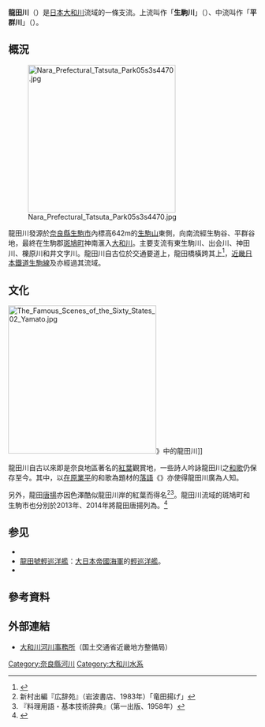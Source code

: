 {{Infobox 日本河川
|名稱=龍田川
|平假名=たつたがわ
|拼音=tatsutagawa
|長度=15
|標高=642
|流量=
|流域面積=53
|水源=[[生駒山|生駒山]]
|注入=[[大和川|大和川]]
|流經=[[奈良縣|奈良縣]][[生駒市|生駒市]]、[[生駒郡|生駒郡]][[平群町|平群町]]、生駒郡[[斑鳩町|斑鳩町]]
|圖像=[[File:Tatsuta_River,_Ikaruga,_Nara04.JPG|255px]]
}}
'''龍田川'''（{{jpn|j=竜田川|hg=たつたがわ|rm=Tatsuta gawa|f=y}}）是[[日本|日本]][[大和川|大和川]]流域的一條支流。上流叫作「'''生駒川'''」（{{jpn|j=生駒川|hg=いこまがわ|rm=Ikoma gawa|f=y}}）、中流叫作「'''平群川'''」（{{jpn|j=平群川|へぐりがわ|rm=Heguri gawa|f=y}}）。

== 概況 ==

[[File:Nara_Prefectural_Tatsuta_Park05s3s4470.jpg|299x299px]]

龍田川發源於[[奈良縣|奈良縣]][[生駒市|生駒市]]內標高642m的[[生駒山|生駒山]]東側，向南流經生駒谷、平群谷地，最終在生駒郡[[斑鳩町|斑鳩町]]神南滙入[[大和川|大和川]]。主要支流有東生駒川、出会川、神田川、櫟原川和井文字川。龍田川自古位於交通要道上，龍田橋橫跨其上<ref>{{Cite news | url= http://www.nantokanko.jp/kokaidou/180.html | title=竜田道「業平橋から竜田大橋へ」 ～現代と古い時代が重なり合う場所～ | publisher=ええ古都奈良　|date=2012-06-29 | language=ja}}</ref>，[[近畿日本鐵道|近畿日本鐵道]][[生駒線|生駒線]]及{{link-ja|168國道（日本）|国道168号|168國道}}亦經過其流域。

== 文化 ==

[[File:The_Famous_Scenes_of_the_Sixty_States_02_Yamato.jpg|300x300px]]》中的龍田川]]

龍田川自古以來即是奈良地區著名的[[紅葉|紅葉]]觀賞地，一些詩人吟詠龍田川之[[和歌|和歌]]仍保存至今。其中，以[[在原業平|在原業平]]的和歌為題材的[[落語|落語]]《{{link-ja|千早振|千早振る}}》亦使得龍田川廣為人知。

{{Quote box |width=500px |align=center|quoted=true |bgcolor=#FFFFF0 |salign=right|source = [[在原業平|在原業平]]《[[百人一首|百人一首]]·17》
 |quote  ={{lang|ja|ちはやぶる神世も聞かず竜田川 からくれなゐに水くくるとは}}<br />　神代未闻今日见，飘飘枫染龍田川
}}

{{Quote box |width=500px |align=center|quoted=true |bgcolor=#FFFFF0 |salign=right|source = [[能因|能因法師]]《[[百人一首|百人一首]]·69》
 |quote  ={{lang|ja|嵐吹く三室の山のもみぢ葉は竜田の川の錦なりけり}}<br />　红叶风吹散，秋深三室山。飘飘如绣锦，尽染龙田川
}}

另外，龍田[[唐揚|唐揚]]亦因色澤酷似龍田川岸的紅葉而得名<ref>新村出編『広辞苑』（岩波書店、1983年）「竜田揚げ」</ref><ref>『料理用語・基本技術辞典』（第一出版、1958年）</ref>。龍田川流域的斑鳩町和生駒市也分別於2013年、2014年將龍田唐揚列為{{link-ja|当地人氣料理特選|ご当地グルメ}}。<ref>{{Cite news|url=http://www.asahi.com/articles/OSK201311260010.html|title=「竜田揚げ」の語源、実は… 奈良でご当地グルメ計画|newspaper=[[朝日新聞|朝日新聞]]|date=2013-11-27|archiveurl=https://web.archive.org/web/20131127094515/http://www.asahi.com/articles/OSK201311260010.html|archivedate=2013-11-27|accessdate=2015-09-23}}</ref>

==参见==
{{portal|日本}}

* {{Internal link helper/ja|奈良縣立龍田公園|奈良県立竜田公園}}
* [[龍田號輕巡洋艦|龍田號輕巡洋艦]]：[[大日本帝國海軍|大日本帝國海軍]]的[[輕巡洋艦|輕巡洋艦]]。
* {{Internal link helper/ja|龍田越奈良街道|竜田越奈良街道}}

== 參考資料 ==
{{reflist}}

== 外部連結 ==
*[https://web.archive.org/web/20070425212243/http://www.yamato.kkr.mlit.go.jp/ 大和川河川事務所]（国土交通省近畿地方整備局）

[[Category:奈良縣河川|Category:奈良縣河川]]
[[Category:大和川水系|Category:大和川水系]]